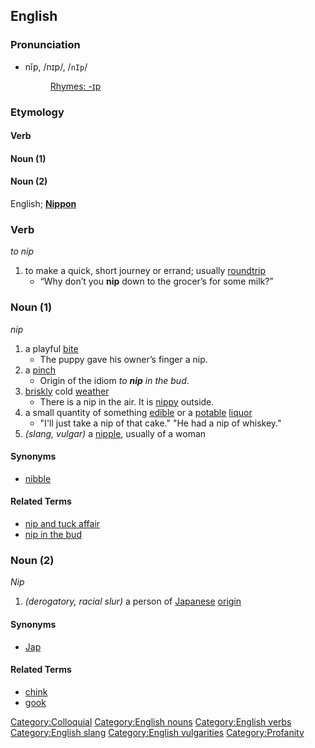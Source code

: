 ==English==

===Pronunciation===
*nĭp, /nɪp/, /<tt>nIp</tt>/
*:[[Rhymes:English:-ɪp|Rhymes: -ɪp]]

===Etymology===
====Verb====
{{etystub}}
====Noun (1)====
{{etystub}}
====Noun (2)====
English; '''[[Nippon]]'''

===Verb===
''to nip''

# to make a quick, short journey or errand; usually [[roundtrip]]
#* “Why don’t you '''nip''' down to the grocer’s for some milk?”

===Noun (1)===
''nip''

# a playful [[bite]]
#* The puppy gave his owner’s finger a nip.
# a [[pinch]]
#* Origin of the idiom ''to '''nip''' in the bud''.
# [[brisk]]ly cold [[weather]]
#* There is a nip in the air. It is [[nippy]] outside.
# a small quantity of something [[edible]] or a [[potable]] [[liquor]]
#* "I'll just take a nip of that cake." "He had a nip of whiskey."
# ''(slang, vulgar)'' a [[nipple]], usually of a woman

====Synonyms====
* [[nibble]]

====Related Terms====
* [[nip and tuck affair]]
* [[nip in the bud]]

===Noun (2)===
''Nip''

# ''(derogatory, racial slur)'' a person of [[Japan]]ese [[origin]]

====Synonyms====
* [[Jap]]

====Related Terms====
* [[chink]]
* [[gook]]

[[Category:Colloquial]]
[[Category:English nouns]]
[[Category:English verbs]]
[[Category:English slang]]
[[Category:English vulgarities]]
[[Category:Profanity]]